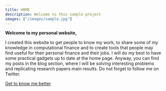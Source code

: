 ```yaml
---
title: HOME
description: Welcome to this sample project
images: ["/images/sample.jpg"]
---
```


**Welcome to my personal website,**

I created this website to get people to know my work, to share some of my knowledge in computational finance and to create tools that people may find useful for their personal finance and their jobs. I will do my best to have some practical gadgets up to date at the home page. Anyway, you can find my posts in the blog section, where I will be solving interesting problems and replicating research papers main results. Do not forget to follow me on Twitter.

[Get to know me better](/resume "Get to know me better")

